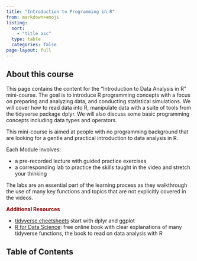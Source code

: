 ```yaml
---
title: "Introduction to Programming in R"
from: markdown+emoji
listing:
  sort:
    - "title asc"
  type: table
  categories: false
page-layout: full
---
```


## About this course

This page contains the content for the "Introduction to Data Analysis in R" mini-course. The goal is to introduce R programming concepts with a focus on preparing and analyzing data, and conducting statistical simulations. We will cover how to read data into R, manipulate data with a suite of tools from the tidyverse package dplyr. We will also discuss some basic programming concepts including data types and operators.


This mini-course is aimed at people with no programming background that are looking for a gentle and practical introduction to data analysis in R.


Each Module involves:

- a pre-recorded lecture with guided practice exercises
- a corresponding lab to practice the skills taught in the video and stretch your thinking


The labs are an essential part of the learning process as they walkthrough the use of many key functions and topics that are not explicitly covered in the videos.


<p style="font-weight: bold; color:#8B0000;">Additional Resources</p>

<ul>
  <li><a href="https://rstudio.com/resources/cheatsheets/">tidyverse cheetsheets</a> start with dplyr and ggplot</li>
  <li><a href="https://r4ds.had.co.nz">R for Data Science</a>: free online book with clear explanations of many tidyverse functions, the book to read on data analysis with R</li>
</ul>

## Table of Contents

